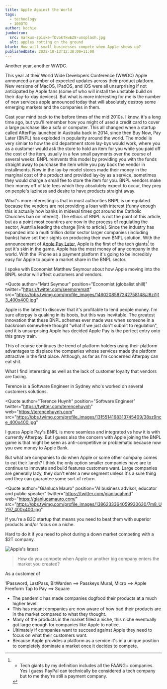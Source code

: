 ```yaml
---
title: Apple Against the World
tags:
  - technology
  - 100DTO
author: kochie
jumbotron:
  src: markus-spiske-fDvokTkwEZ8-unsplash.jpg
  alt: apples rotting on the ground
blurb: How will small businesses compete when Apple shows up? 
publishedDate: 2022-10-13T12:30:00+11:00
---
```


Another year, another WWDC.

This year at their World Wide Developers Conference (WWDC) Apple announced a
number of expected updates across their product platform. New versions of MacOS,
IPadOS, and iOS were all unsurprising if not anticipated by Apple fans (some of
who will install the unstable build on their day-to-day devices). But what is
more interesting for me is the number of new services apple announced today that
will absolutely destroy some emerging markets and the companies in them.

Cast your mind back to the before times of the mid 2010s. I know, it's a long
time ago, but you'll remember how you might of used a credit card to cover a
large purchase like a sofa or computer. This all changed when a startup called
AfterPay launched in Australia back in 2014, since then Buy Now, Pay Later
(BNPL) has exploded in popularity around the world. The model is very simlar to
how the old department store lay-bys would work, where you as a customer would
ask the store to hold an item for you while you paid off the cost of the item,
usually in a few small payments over the course of several weeks. BNPL reinvents
this model by providing you with the funds straight away to purchase the item
while you pay back the vendor in installments. Now in the lay-by model stores
made their money in the marginal cost of the product and provided lay-by as a
service, sometimes they would charge a small fee to store the item for you. BNPL
vendors make their money off of late fees which they absolutely expect to occur,
they prey on people's laziness and desire to have products straight away.

What's more interesting is that in most authorities BNPL is unregulated because
the vendors are not providing a loan with interest (funny enough this is
actually how banks in mideval times got around the Catholic Churches ban on
interest). The ethics of BNPL is not the point of this article, but as a point
most countires are now in the process of regulating the sector, Austrlia leading
the charge [link to article]. Since the industry has expanded into a multi
trillion dollar sector larger companies (including banks) have set their sights
on producing their own BNPL solution. With the announcement of
[Apple Pay Later](), Apple is the first of the tech giants[^1] to put it's skin
in the game. Apple has the most money of any company in the world. With the
iPhone as a payment platform it's going to be incredibly easy for Apple to
aquire a market share in the BNPL sector.

I spoke with Economist Matthew Seymour about how Apple moving into the BNPL
sector will affect customers and vendors.

<Quote 
  author="Matt Seymour" 
  position="Economist (globalist shill)" 
  twitter="https://twitter.com/seemorematt"
  src="https://pbs.twimg.com/profile_images/1460208587242758148/J8zi1j13_400x400.jpg"
>

Apple is the latest to discover that it's profitable to lend people money. I'm
sure afterpay is quaking in its boots, but this was inevitable. The greatest
innovation that these BNPL schemes ever made was when someone in a backroom
somewhere thought "what if we just don't submit to regulation", and it is
unsurprising Apple has decided Apple Pay is the perfect entry onto this gravy
train.

This of course continues the trend of platform holders using their platform
advantages to displace the companies whose services made the platform attractive
in the first place. Although, as far as I'm concerned Afterpay can eat shit.

</Quote>

What I find interesting as well as the lack of customer loyalty that vendors are
facing.

Terence is a Software Engineer in Sydney who's worked on several customers
solutions.

<Quote
  author="Terence Huynh"
  position="Software Engineer"
  twitter="https://twitter.com/terencehuynh"
  web="https://terencehuynh.com"
  src="https://pbs.twimg.com/profile_images/1315514168313745409/38sz9nce_400x400.jpg"
>
  I guess Apple Pay's BNPL is more seamless and integrated vs how it is with
  currently Afterpay. But I guess also the concern with Apple joining the BNPL
  game is that might be seen as anti-competitive or problematic because now you
  owe money to Apple Bank.
</Quote>

But what are companies to do when Apple or some other company comes to eat their
lunch? I think the only option smaller companies have are to continue to
innovate and build features customers want. Large companies are generally lazy,
they don't enter a new segment unless it's a sure thing and they can guarantee
some sort of return.

<Quote
  author="Gianluca Mauro"
  position="AI business advisor, educator and public speaker"
  twitter="https://twitter.com/gianlucahmd"
  web="https://gianlucamauro.com/"
  src="https://pbs.twimg.com/profile_images/1386233364059930630/7m8_UY97_400x400.jpg"
>
  If you're a B2C startup that means you need to beat them with superior
  products and/or focus on a niche.

Hard to do it if you need to pivot during a down market competing with a $2T
company.

</Quote>

![Apple's latest](/articles-source/04-apple-vs-small-brand/1654616453974.jpg?objectFit=contain&bg=white)

> How do you compete when Apple or another big company enters the market you
> created?

As a customer of

1Password, LastPass, BitWarden ==> Passkeys Mural, Micro ==> Apple Freeform Tap
to Pay ==> Square

- The pandemic has made companies dogfood their products at a much higher level.
- This has meant companies are now aware of how bad their products are in the
  market compared to what they thought.
- Many of the products in the market filled a niche, this niche eventually got
  large enough for companies like Apple to notice.
- Ultimately if companies want to succeed against Apple they need to focus on
  what their customers want.
- Because Apple provides a platform as a service it's in a unique position to
  completely dominate a market once it decides to compete.

[^1]:
    - Tech giants by my definition includes all the FAANG+ companies. Yes I
      guess PayPal can technically be considered a tech company but to me
      they're still a payment company.
